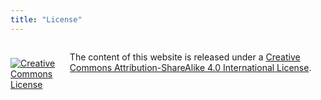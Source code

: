 ```yaml
---
title: "License"
---
```


::: columns
::: {.column style="width:15%; padding-right:2px; padding-top:10px;"}
<a rel="license" href="http://creativecommons.org/licenses/by-sa/4.0/"> <img src="https://i.creativecommons.org/l/by-sa/4.0/88x31.png" alt="Creative Commons License" style="border-width:0"/> </a>
:::

::: {.column style="width:85%; padding-right:2px;"}
The content of this website is released under a <a rel="license" href="http://creativecommons.org/licenses/by-sa/4.0/">Creative Commons Attribution-ShareAlike 4.0 International License</a>.
:::
:::